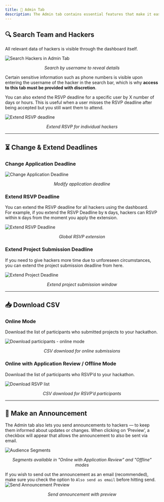 ```yaml
---
title: 👑 Admin Tab
description: The Admin tab contains essential features that make it easier to manage your hackathon.
---
```


## 🔍 Search Team and Hackers

All relevant data of hackers is visible through the dashboard itself.

<img src="/assets/admin.gif" alt="Search Hackers in Admin Tab" />
<p align="center"><i>Search by username to reveal details</i></p>

<Callout title="Sensitive Data Access" type="warning">
  Certain sensitive information such as phone numbers is visible upon entering the username of the hacker in the search bar, which is why <strong>access to this tab must be provided with discretion</strong>.
</Callout>

You can also extend the RSVP deadline for a specific user by X number of days or hours. This is useful when a user misses the RSVP deadline after being accepted but you still want them to attend.

<img src="/assets/image-96.png" alt="Extend RSVP deadline" />
<p align="center"><i>Extend RSVP for individual hackers</i></p>

---

## ⏳ Change & Extend Deadlines

### Change Application Deadline

<img src="/assets/image-32.1.png" alt="Change Application Deadline" />
<p align="center"><i>Modify application deadline</i></p>

### Extend RSVP Deadline

You can extend the RSVP deadline for all hackers using the dashboard.  
For example, if you extend the RSVP Deadline by `N` days, hackers can RSVP within `N` days from the moment you apply the extension.

<img src="/assets/image-33.png" alt="Extend RSVP Deadline" />
<p align="center"><i>Global RSVP extension</i></p>

### Extend Project Submission Deadline

If you need to give hackers more time due to unforeseen circumstances, you can extend the project submission deadline from here.

<img src="/assets/image-14.1.png" alt="Extend Project Deadline" />
<p align="center"><i>Extend project submission window</i></p>

---

## 📥 Download CSV

### Online Mode

Download the list of participants who submitted projects to your hackathon.

<img src="/assets/image-15.1.png" alt="Download participants - online mode" />
<p align="center"><i>CSV download for online submissions</i></p>

### Online with Application Review / Offline Mode

Download the list of participants who RSVP’d to your hackathon.

<img src="/assets/image-16.1.png" alt="Download RSVP list" />
<p align="center"><i>CSV download for RSVP’d participants</i></p>

---

## 📢 Make an Announcement

The Admin tab also lets you send announcements to hackers — to keep them informed about updates or changes. When clicking on ‘Preview’, a checkbox will appear that allows the announcement to also be sent via email.

<img src="/assets/image-19.png" alt="Audience Segments" />
<p align="center"><i>Segments available in "Online with Application Review" and "Offline" modes</i></p>

<Callout title="Tip" type="info">
  If you wish to send out the announcement as an email (recommended), make sure you check the option to <code>Also send as email</code> before hitting send.
</Callout>

<img src="/assets/image-18.1.png" alt="Send Announcement Preview" />
<p align="center"><i>Send announcement with preview</i></p>
